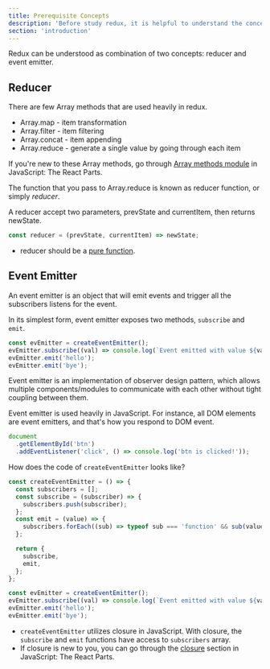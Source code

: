 ```yaml
---
title: Prerequisite Concepts
description: 'Before study redux, it is helpful to understand the concept of reducer and event emitter.'
section: 'introduction'
---
```


Redux can be understood as combination of two concepts: reducer and event emitter.

## Reducer

There are few Array methods that are used heavily in redux.

- Array.map - item transformation
- Array.filter - item filtering
- Array.concat - item appending
- Array.reduce - generate a single value by going through each item

<aside>

If you're new to these Array methods, go through [Array methods module](/js-the-react-parts/array-methods) in JavaScript: The React Parts.

</aside>

The function that you pass to Array.reduce is known as reducer function, or simply _reducer_.

A reducer accept two parameters, prevState and currentItem, then returns newState.

```javascript
const reducer = (prevState, currentItem) => newState;
```

- reducer should be a [pure function](/js-the-react-parts/functional-programming#pure-function).

## Event Emitter

An event emitter is an object that will emit events and trigger all the subscribers listens for the event.

In its simplest form, event emitter exposes two methods, `subscribe` and `emit`.

```javascript
const evEmitter = createEventEmitter();
evEmitter.subscribe((val) => console.log(`Event emitted with value ${val}`));
evEmitter.emit('hello');
evEmitter.emit('bye');
```

<aside>

Event emitter is an implementation of observer design pattern, which allows multiple components/modules to communicate with each other without tight coupling between them.

</aside>

Event emitter is used heavily in JavaScript. For instance, all DOM elements are event emitters, and that's how you respond to DOM event.

```javascript
document
  .getElementById('btn')
  .addEventListener('click', () => console.log('btn is clicked!'));
```

How does the code of `createEventEmitter` looks like?

```js live
const createEventEmitter = () => {
  const subscribers = [];
  const subscribe = (subscriber) => {
    subscribers.push(subscriber);
  };
  const emit = (value) => {
    subscribers.forEach((sub) => typeof sub === 'function' && sub(value));
  };

  return {
    subscribe,
    emit,
  };
};

const evEmitter = createEventEmitter();
evEmitter.subscribe((val) => console.log(`Event emitted with value ${val}`));
evEmitter.emit('hello');
evEmitter.emit('bye');
```

- `createEventEmitter` utilizes closure in JavaScript. With closure, the `subscribe` and `emit` functions have access to `subscribers` array.
- If closure is new to you, you can go through the [closure](/js-the-react-parts/closure) section in JavaScript: The React Parts.
